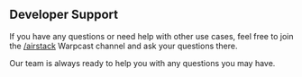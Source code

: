 ## Developer Support

If you have any questions or need help with other use cases, feel free to join the [/airstack](https://warpcast.com/~/channel/airstack) Warpcast channel and ask your questions there.

Our team is always ready to help you with any questions you may have.
